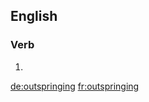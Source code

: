==English==

===Verb===
{{head|en}}

# {{present participle of|outspring|lang=en}}

[[de:outspringing]]
[[fr:outspringing]]